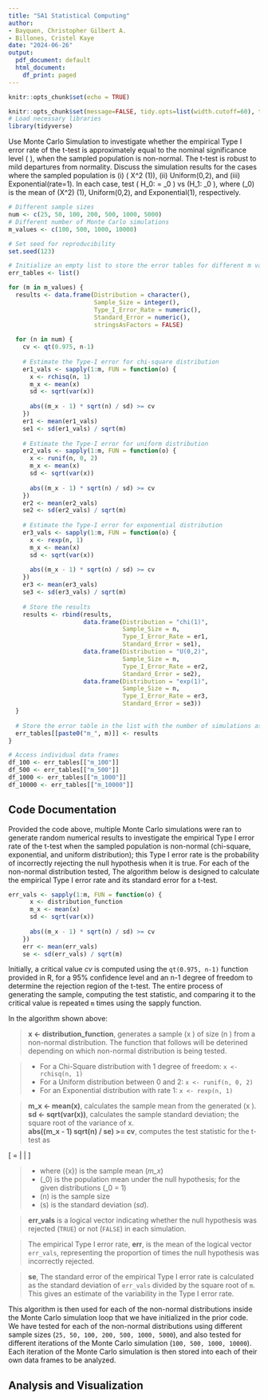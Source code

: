 ---
title: "SA1 Statistical Computing"
author:
- Bayquen, Christopher Gilbert A.
- Billones, Cristel Kaye
date: "2024-06-26"
output:
  pdf_document: default
  html_document:
    df_print: paged
---

```{r setup, include=FALSE}
knitr::opts_chunk$set(echo = TRUE)
```

```{r, global_options, include=FALSE}
knitr::opts_chunk$set(message=FALSE, tidy.opts=list(width.cutoff=60), tidy=TRUE) 
# Load necessary libraries
library(tidyverse)
```

Use Monte Carlo Simulation to investigate whether the empirical Type I error rate of the t-test is approximately equal to the nominal significance level \( \alpha \), when the sampled population is non-normal. The t-test is robust to mild departures from normality. Discuss the simulation results for the cases where the sampled population is (i) \( X^2 (1)\), (ii) Uniform(0,2), and (iii) Exponential(rate=1). In each case, test \( H_0: \mu = \mu_0 \) vs \(H_1: \mu \neq \mu_0 \), where \(\mu_0\) is the  mean of \(X^2\) (1), Uniform(0,2), and Exponential(1), respectively.

```{r}


# Different sample sizes
num <- c(25, 50, 100, 200, 500, 1000, 5000) 
# Different number of Monte Carlo simulations
m_values <- c(100, 500, 1000, 10000)      

# Set seed for reproducibility
set.seed(123)

# Initialize an empty list to store the error tables for different m values
err_tables <- list()

for (m in m_values) {
  results <- data.frame(Distribution = character(),
                        Sample_Size = integer(),
                        Type_I_Error_Rate = numeric(),
                        Standard_Error = numeric(),
                        stringsAsFactors = FALSE)
  
  for (n in num) {
    cv <- qt(0.975, n-1)
    
    # Estimate the Type-I error for chi-square distribution
    er1_vals <- sapply(1:m, FUN = function(o) {
      x <- rchisq(n, 1)
      m_x <- mean(x)
      sd <- sqrt(var(x))
      
      abs((m_x - 1) * sqrt(n) / sd) >= cv
    })
    er1 <- mean(er1_vals)
    se1 <- sd(er1_vals) / sqrt(m)
    
    # Estimate the Type-I error for uniform distribution
    er2_vals <- sapply(1:m, FUN = function(o) {
      x <- runif(n, 0, 2)
      m_x <- mean(x)
      sd <- sqrt(var(x))
      
      abs((m_x - 1) * sqrt(n) / sd) >= cv
    })
    er2 <- mean(er2_vals)
    se2 <- sd(er2_vals) / sqrt(m)
    
    # Estimate the Type-I error for exponential distribution
    er3_vals <- sapply(1:m, FUN = function(o) {
      x <- rexp(n, 1)
      m_x <- mean(x)
      sd <- sqrt(var(x))
      
      abs((m_x - 1) * sqrt(n) / sd) >= cv
    })
    er3 <- mean(er3_vals)
    se3 <- sd(er3_vals) / sqrt(m)
    
    # Store the results
    results <- rbind(results,
                     data.frame(Distribution = "chi(1)",
                                Sample_Size = n,
                                Type_I_Error_Rate = er1,
                                Standard_Error = se1),
                     data.frame(Distribution = "U(0,2)",
                                Sample_Size = n,
                                Type_I_Error_Rate = er2,
                                Standard_Error = se2),
                     data.frame(Distribution = "exp(1)",
                                Sample_Size = n,
                                Type_I_Error_Rate = er3,
                                Standard_Error = se3))
  }
  
  # Store the error table in the list with the number of simulations as the name
  err_tables[[paste0("m_", m)]] <- results
}

# Access individual data frames
df_100 <- err_tables[["m_100"]]
df_500 <- err_tables[["m_500"]]
df_1000 <- err_tables[["m_1000"]]
df_10000 <- err_tables[["m_10000"]]
```
\newpage

## Code Documentation

Provided the code above, multiple Monte Carlo simulations were ran to generate random numerical results to investigate the empirical Type I error rate of the t-test when the sampled population is non-normal (chi-square, exponential, and uniform distribution); this Type I error rate is the probability of incorrectly rejecting the null hypothesis when it is true. For each of the non-normal distribution tested, The algorithm below is designed to calculate the empirical Type I error rate and its standard error for a t-test.

```{r, eval = FALSE}
err_vals <- sapply(1:m, FUN = function(o) {
      x <- distribution_function
      m_x <- mean(x)
      sd <- sqrt(var(x))
      
      abs((m_x - 1) * sqrt(n) / sd) >= cv
    })
    err <- mean(err_vals)
    se <- sd(err_vals) / sqrt(m)
```

Initially, a critical value *cv* is computed using the `qt(0.975, n-1)` function provided in R, for a 95% confidence level and an n-1 degree of freedom to determine the rejection region of the t-test. The entire process of generating the sample, computing the test statistic, and comparing it to the critical value is repeated `m` times using the sapply function. 

In the algorithm shown above:

> **x <- distribution_function**, generates a sample \(x \) of size \(n \) from a non-normal distribution. The function that follows will be deterined depending on which non-normal distribution is being tested. 

> - For a Chi-Square distribution with 1 degree of freedom: `x <- rchisq(n, 1)` 
> - For a Uniform distribution between 0 and 2: `x <- runif(n, 0, 2)` 
> - For an Exponential distribution with rate 1: `x <- rexp(n, 1)`

> **m_x <- mean(x)**, calculates the sample mean from the generated \(x \). \
**sd <- sqrt(var(x))**, calculates the sample standard deviation; the square root of the variance of x. \
**abs((m_x - 1) sqrt(n) / se) >= cv**, computes the test statistic for the t-test as

\[
\text{Test Statistic} = \left| \frac{(\bar{x} - \mu_0) \sqrt{n}}{s} \right|
\]

> - where \(\bar{x}\) is the sample mean (*m_x*)
> - \(\mu_0\)  is the population mean under the null hypothesis; for the given distributions \(\mu_0 =  1\)
> - \(n\) is the sample size
> - \(s\) is the standard deviation (*sd*).

> **err_vals** is a logical vector indicating whether the null hypothesis was rejected (`TRUE`) or not (`FALSE`) in each simulation. 

> The empirical Type I error rate, **err**,  is the mean of the logical vector `err_vals`, representing the proportion of times the null hypothesis was incorrectly rejected.

> **se**, The standard error of the empirical Type I error rate is calculated as the standard deviation of `err_vals` divided by the square root of `m`. This gives an estimate of the variability in the Type I error rate.

This algorithm is then used  for each of the non-normal distributions inside the Monte Carlo simulation loop that we have initialized in the prior code. We have tested for each of the non-normal distributions using different sample sizes (`25, 50, 100, 200, 500, 1000, 5000`), and also tested for different iterations of the Monte Carlo simulation (`100, 500, 1000, 10000`). Each iteration of the Monte Carlo simulation is then stored into each of their own data frames to be analyzed. 

## Analysis and Visualization

